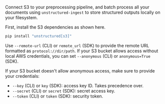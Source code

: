 Connect S3 to your preprocessing pipeline, and batch process all your documents using `unstructured-ingest` to store structured outputs locally on your filesystem.

First, install the S3 dependencies as shown here.

```bash
pip install "unstructured[s3]"
```

Use `--remote-url` (CLI) or `remote_url` (SDK) to provide the remote URL formatted as `protocol://dir/path`.
If your S3 bucket allows access without local AWS credentials, you can set `--anonymous` (CLI) or `anonymous=True` (SDK).

If your S3 bucket doesn't allow anonymous access, make sure to provide your credentials:
* `--key` (CLI) or `key` (SDK): access key ID. Takes precedence over.
* `--secret` (CLI) or `secret` (SDK): secret access key.
* `--token` (CLI) or `token` (SDK): security token.
